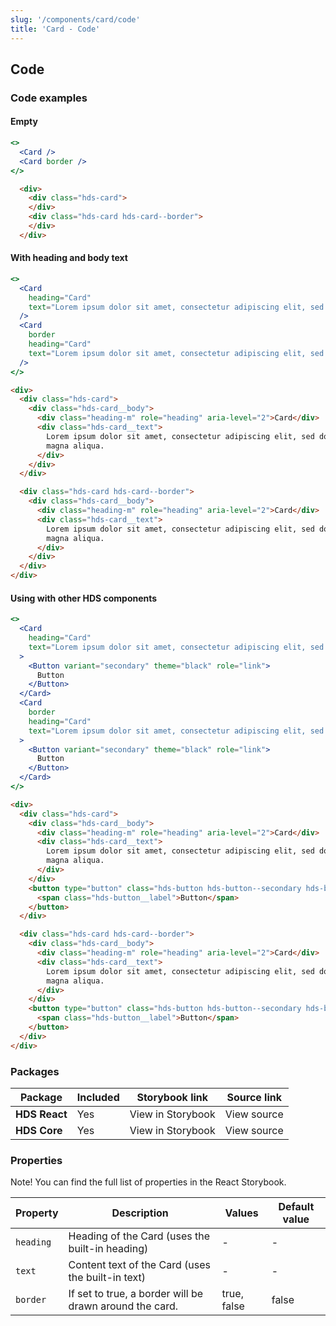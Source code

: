 ```yaml
---
slug: '/components/card/code'
title: 'Card - Code'
---
```




## Code

### Code examples

#### Empty

<Playground>


```jsx
<>
  <Card />
  <Card border />
</>
```

```html
  <div>
    <div class="hds-card">
    </div>
    <div class="hds-card hds-card--border">
    </div>
  </div>
```

</Playground>


#### With heading and body text

<Playground>


```jsx
<>
  <Card
    heading="Card"
    text="Lorem ipsum dolor sit amet, consectetur adipiscing elit, sed do eiusmod tempor incididunt ut labore et dolore magna aliqua."
  />
  <Card
    border
    heading="Card"
    text="Lorem ipsum dolor sit amet, consectetur adipiscing elit, sed do eiusmod tempor incididunt ut labore et dolore magna aliqua."
  />
</>
```

```html
<div>
  <div class="hds-card">
    <div class="hds-card__body">
      <div class="heading-m" role="heading" aria-level="2">Card</div>
      <div class="hds-card__text">
        Lorem ipsum dolor sit amet, consectetur adipiscing elit, sed do eiusmod tempor incididunt ut labore et dolore
        magna aliqua.
      </div>
    </div>
  </div>

  <div class="hds-card hds-card--border">
    <div class="hds-card__body">
      <div class="heading-m" role="heading" aria-level="2">Card</div>
      <div class="hds-card__text">
        Lorem ipsum dolor sit amet, consectetur adipiscing elit, sed do eiusmod tempor incididunt ut labore et dolore
        magna aliqua.
      </div>
    </div>
  </div>
</div>
```

</Playground>


#### Using with other HDS components

<Playground>


```jsx
<>
  <Card
    heading="Card"
    text="Lorem ipsum dolor sit amet, consectetur adipiscing elit, sed do eiusmod tempor incididunt ut labore et dolore magna aliqua."
  >
    <Button variant="secondary" theme="black" role="link">
      Button
    </Button>
  </Card>
  <Card
    border
    heading="Card"
    text="Lorem ipsum dolor sit amet, consectetur adipiscing elit, sed do eiusmod tempor incididunt ut labore et dolore magna aliqua."
  >
    <Button variant="secondary" theme="black" role="link">
      Button
    </Button>
  </Card>
</>
```

```html
<div>
  <div class="hds-card">
    <div class="hds-card__body">
      <div class="heading-m" role="heading" aria-level="2">Card</div>
      <div class="hds-card__text">
        Lorem ipsum dolor sit amet, consectetur adipiscing elit, sed do eiusmod tempor incididunt ut labore et dolore
        magna aliqua.
      </div>
    </div>
    <button type="button" class="hds-button hds-button--secondary hds-button--theme-black" role="link">
      <span class="hds-button__label">Button</span>
    </button>
  </div>

  <div class="hds-card hds-card--border">
    <div class="hds-card__body">
      <div class="heading-m" role="heading" aria-level="2">Card</div>
      <div class="hds-card__text">
        Lorem ipsum dolor sit amet, consectetur adipiscing elit, sed do eiusmod tempor incididunt ut labore et dolore
        magna aliqua.
      </div>
    </div>
    <button type="button" class="hds-button hds-button--secondary hds-button--theme-black" role="link">
      <span class="hds-button__label">Button</span>
    </button>
  </div>
</div>
```

</Playground>


### Packages

| Package       | Included                    | Storybook link                                                                                                     | Source link                                                                                                                                                          |
| ------------- | --------------------------- | ------------------------------------------------------------------------------------------------------------------ | -------------------------------------------------------------------------------------------------------------------------------------------------------------------- |
| **HDS React** | <IconCheckCircleFill /> Yes | <Link size="M" external href="/storybook/react/?path=?path=/story/components-card--empty">View in Storybook</Link> | <Link size="M" external href="https://github.com/City-of-Helsinki/helsinki-design-system/blob/master/packages/react/src/components/card/Card.tsx">View source</Link> |
| **HDS Core**  | <IconCheckCircleFill /> Yes | <Link size="M" external href="/storybook/core/?path=/story/components-card--empty">View in Storybook</Link>        | <Link size="M" external href="https://github.com/City-of-Helsinki/helsinki-design-system/tree/master/packages/core/src/components/card">View source</Link>           |

### Properties

Note! You can find the full list of properties in the <Link size="M" href="/storybook/react/?path=?path=/story/components-card--empty" external>React Storybook.</Link>

| Property  | Description                                             | Values      | Default value |
| --------- | ------------------------------------------------------- | ----------- | ------------- |
| `heading` | Heading of the Card (uses the built-in heading)         | -           | -             |
| `text`    | Content text of the Card (uses the built-in text)       | -           | -             |
| `border`  | If set to true, a border will be drawn around the card. | true, false | false         |
